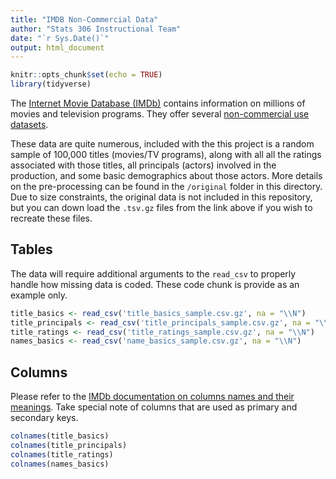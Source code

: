 ```yaml
---
title: "IMDB Non-Commercial Data"
author: "Stats 306 Instructional Team"
date: "`r Sys.Date()`"
output: html_document
---
```


```r
knitr::opts_chunk$set(echo = TRUE)
library(tidyverse)
```

The [Internet Movie Database (IMDb)]() contains information on millions of movies and television programs. They offer several [non-commercial use datasets](https://developer.imdb.com/non-commercial-datasets/).

These data are quite numerous, included with the this project is a random sample of 100,000 titles (movies/TV programs), along with all all the ratings associated with those titles, all principals (actors) involved in the production, and some basic demographics about those actors. More details on the pre-processing can be found in the `/original` folder in this directory. Due to size constraints, the original data is not included in this repository, but you can down load the `.tsv.gz` files from the link above if you wish to recreate these files.

## Tables

The data will require additional arguments to the `read_csv` to properly handle how missing data is coded. These code chunk is provide as an example only.

```r
title_basics <- read_csv('title_basics_sample.csv.gz', na = "\\N")
title_principals <- read_csv('title_principals_sample.csv.gz', na = "\\N")
title_ratings <- read_csv('title_ratings_sample.csv.gz', na = "\\N")
names_basics <- read_csv('name_basics_sample.csv.gz', na = "\\N")
```

## Columns

Please refer to the [IMDb documentation on columns names and their meanings](https://developer.imdb.com/non-commercial-datasets/). Take special note of columns that are used as primary and secondary keys.

```r
colnames(title_basics)
colnames(title_principals)
colnames(title_ratings)
colnames(names_basics)
```


